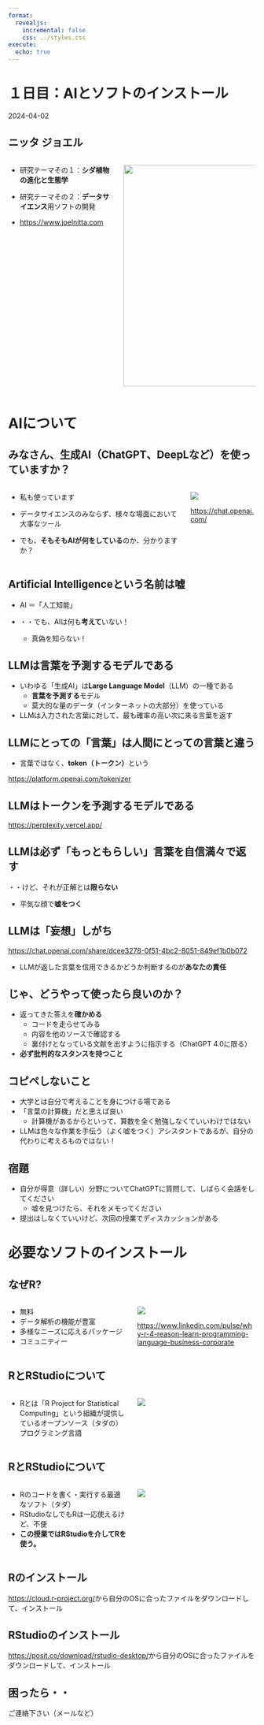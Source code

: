 ```yaml
---
format:
  revealjs:
    incremental: false
    css: ../styles.css
execute: 
  echo: true
---
```


# １日目：AIとソフトのインストール

2024-04-02

## ニッタ ジョエル

:::: {.columns}

::: {.column}
- 研究テーマその１：**シダ植物の進化と生態学**

- 研究テーマその２：**データサイエンス**用ソフトの開発

- <https://www.joelnitta.com>
:::

::: {.column}
![](https://github.com/joelnitta/joelnitta-site/blob/master/static/media/headers/research_img2.jpg?raw=true){fig-alt="Image of Joel Nitta in field" height="450"}
:::

::::

# AIについて

## みなさん、生成AI（ChatGPT、DeepLなど）を使っていますか？

:::: {.columns}

::: {.column}
- 私も使っています

- データサイエンスのみならず、様々な場面において大事なツール

- でも、**そもそもAIが何をしている**のか、分かりますか？
:::

::: {.column}
![](images/chatgpt.png)

<https://chat.openai.com/>
:::

::::

## **A**rtificial **I**ntelligenceという名前は嘘

- AI ＝「人工知能」

- ・・でも、AIは何も**考えて**いない！
  - 真偽を知らない！

## LLMは言葉を予測するモデルである

- いわゆる「生成AI」は**Large Language Model**（LLM）の一種である
  - **言葉を予測する**モデル
  - 莫大的な量のデータ（インターネットの大部分）を使っている

- LLMは入力された言葉に対して、最も確率の高い次に来る言葉を返す

## LLMにとっての「言葉」は人間にとっての言葉と違う

- 言葉ではなく、**token（トークン）**という

<https://platform.openai.com/tokenizer>

## LLMはトークンを予測するモデルである

<https://perplexity.vercel.app/>

## LLMは必ず「もっともらしい」言葉を自信満々で返す

・・けど、それが正解とは**限らない**

- 平気な顔で**嘘をつく**

## LLMは「妄想」しがち

<https://chat.openai.com/share/dcee3278-0f51-4bc2-8051-849ef1b0b072>

- LLMが返した言葉を信用できるかどうか判断するのが**あなたの責任**

## じゃ、どうやって使ったら良いのか？

- 返ってきた答えを**確かめる**
  - コードを走らせてみる
  - 内容を他のソースで確認する
  - 裏付けとなっている文献を出すように指示する（ChatGPT 4.0に限る）

- **必ず批判的なスタンスを持つこと**

## コピペしないこと

- 大学とは自分で考えることを身につける場である
- 「言葉の計算機」だと思えば良い
  - 計算機があるからといって、算数を全く勉強しなくていいわけではない
- LLMは色々な作業を手伝う（よく嘘をつく）アシスタントであるが、自分の代わりに考えるものではない！

## 宿題

- 自分が得意（詳しい）分野についてChatGPTに質問して、しばらく会話をしてください
  - 嘘を見つけたら、それをメモってください

- 提出はしなくていいけど、次回の授業でディスカッションがある

# 必要なソフトのインストール

## なぜR?

:::: {.columns}

::: {.column width="50%"}
- 無料
- データ解析の機能が豊富
- 多様なニーズに応えるパッケージ
- コミュニティー
:::

::: {.column width="50%"}
![](images/r_uses_crop.png)

[<https://www.linkedin.com/pulse/why-r-4-reason-learn-programming-language-business-corporate>]{.tiny}
:::

::::

## RとRStudioについて

:::: {.columns}

::: {.column width="50%"}
- Rとは「R Project for Statistical Computing」という組織が提供しているオープンソース（タダの）プログラミング言語
:::

::: {.column width="50%"}
![](https://www.r-project.org/logo/Rlogo.svg)
:::

::::

## RとRStudioについて

:::: {.columns}

::: {.column width="50%"}
- Rのコードを書く・実行する最適なソフト（タダ）
- RStudioなしでもRは一応使えるけど、不便
- **この授業ではRStudioを介してRを使う。**
:::

::: {.column width="50%"}
![](https://posit.co/wp-content/uploads/2022/10/thumbnail-3.jpg)
:::

::::

## Rのインストール

<https://cloud.r-project.org/>から自分のOSに合ったファイルをダウンロードして、インストール

## RStudioのインストール

<https://posit.co/download/rstudio-desktop/>から自分のOSに合ったファイルをダウンロードして、インストール

## 困ったら・・

ご連絡下さい（メールなど）
